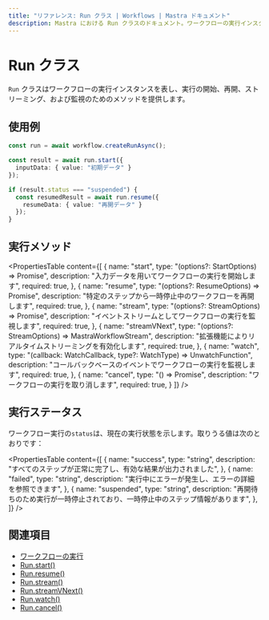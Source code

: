 ```yaml
---
title: "リファレンス: Run クラス | Workflows | Mastra ドキュメント"
description: Mastra における Run クラスのドキュメント。ワークフローの実行インスタンスを表します。
---
```




# Run クラス

`Run` クラスはワークフローの実行インスタンスを表し、実行の開始、再開、ストリーミング、および監視のためのメソッドを提供します。



## 使用例

```typescript showLineNumbers copy
const run = await workflow.createRunAsync();

const result = await run.start({
  inputData: { value: "初期データ" }
});

if (result.status === "suspended") {
  const resumedResult = await run.resume({
    resumeData: { value: "再開データ" }
  });
}
```



## 実行メソッド

<PropertiesTable
  content={[
    {
      name: "start",
      type: "(options?: StartOptions) => Promise<WorkflowResult>",
      description: "入力データを用いてワークフローの実行を開始します",
      required: true,
    },
    {
      name: "resume",
      type: "(options?: ResumeOptions) => Promise<WorkflowResult>",
      description: "特定のステップから一時停止中のワークフローを再開します",
      required: true,
    },
    {
      name: "stream",
      type: "(options?: StreamOptions) => Promise<StreamResult>",
      description: "イベントストリームとしてワークフローの実行を監視します",
      required: true,
    },
    {
      name: "streamVNext",
      type: "(options?: StreamOptions) => MastraWorkflowStream",
      description: "拡張機能によりリアルタイムストリーミングを有効化します",
      required: true,
    },
    {
      name: "watch",
      type: "(callback: WatchCallback, type?: WatchType) => UnwatchFunction",
      description: "コールバックベースのイベントでワークフローの実行を監視します",
      required: true,
    },
    {
      name: "cancel",
      type: "() => Promise<void>",
      description: "ワークフローの実行を取り消します",
      required: true,
    }
  ]}
/>



## 実行ステータス

ワークフロー実行の`status`は、現在の実行状態を示します。取りうる値は次のとおりです：

<PropertiesTable
  content={[
    {
      name: "success",
      type: "string",
      description:
        "すべてのステップが正常に完了し、有効な結果が出力されました",
    },
    {
      name: "failed",
      type: "string",
      description:
        "実行中にエラーが発生し、エラーの詳細を参照できます",
    },
    {
      name: "suspended",
      type: "string",
      description:
        "再開待ちのため実行が一時停止されており、一時停止中のステップ情報があります",
    },
  ]}
/>



## 関連項目

- [ワークフローの実行](../../examples/workflows/running-workflows.mdx)
- [Run.start()](./run-methods/start.mdx)
- [Run.resume()](./run-methods/resume.mdx)
- [Run.stream()](./run-methods/stream.mdx)
- [Run.streamVNext()](./run-methods/streamVNext.mdx)
- [Run.watch()](./run-methods/watch.mdx)
- [Run.cancel()](./run-methods/cancel.mdx)
